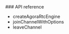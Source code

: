 <PlatformWrapper platform="react-native">
### API reference

* <Link to="{{Global.API_REF_RN_ROOT_VOICE}}/class_irtcengine.html#ariaid-title14">createAgoraRtcEngine</Link>

* <Link to="{{Global.API_REF_RN_ROOT_VOICE}}/class_irtcengine.html#api_irtcengine_joinchannel2_ng">joinChannelWithOptions</Link>

* <Link to="{{Global.API_REF_RN_ROOT_VOICE}}/class_irtcengine.html#api_irtcengine_leavechannel2">leaveChannel</Link>

</PlatformWrapper>
